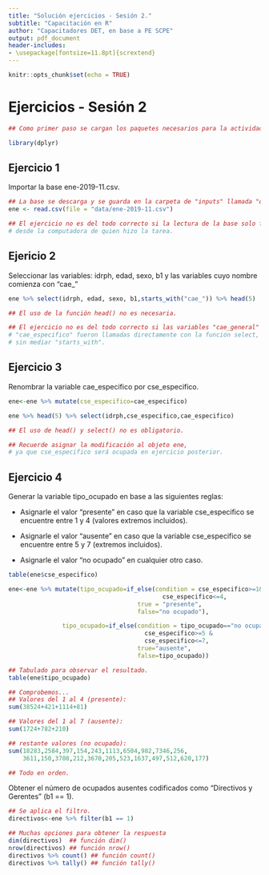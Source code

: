 ```yaml
---
title: "Solución ejercicios - Sesión 2."
subtitle: "Capacitación en R"
author: "Capacitadores DET, en base a PE SCPE"
output: pdf_document
header-includes:
- \usepackage[fontsize=11.8pt]{scrextend}
---
```


```r
knitr::opts_chunk$set(echo = TRUE)
```

# Ejercicios - Sesión 2

```r
## Como primer paso se cargan los paquetes necesarios para la actividad

library(dplyr)
```


## Ejercicio 1 

Importar la base ene-2019-11.csv.

```r
## La base se descarga y se guarda en la carpeta de "inputs" llamada "data" 
ene <- read.csv(file = "data/ene-2019-11.csv")

## El ejercicio no es del todo correcto si la lectura de la base solo funciona 
# desde la computadora de quien hizo la tarea.

```


## Ejericio 2 

Seleccionar las variables: idrph, edad, sexo, b1 y las variables cuyo nombre comienza con "cae_"

```r
ene %>% select(idrph, edad, sexo, b1,starts_with("cae_")) %>% head(5)

## El uso de la función head() no es necesaria.

## El ejercicio no es del todo correcto si las variables "cae_general" y 
# "cae_especifico" fueron llamadas directamente con la función select, 
# sin mediar "starts_with". 
```


## Ejercicio 3 

Renombrar la variable cae_especifico por cse_especifico.

```r

ene<-ene %>% mutate(cse_especifico=cae_especifico) 

ene %>% head(5) %>% select(idrph,cse_especifico,cae_especifico)

## El uso de head() y select() no es obligatorio.

## Recuerde asignar la modificación al objeto ene, 
# ya que cse_especifico será ocupada en ejercicio posterior.
```


## Ejercicio 4

Generar la variable tipo_ocupado en base a las siguientes reglas:

+ Asignarle el valor "presente" en caso que la variable cse_especifico se encuentre entre 1 y 4 (valores extremos incluidos).

+ Asignarle el valor "ausente" en caso que la variable cse_especifico se encuentre entre 5 y 7 (extremos incluidos).

+ Asignarle el valor "no ocupado" en cualquier otro caso.

```r
table(ene$cse_especifico)
```


```r
ene<-ene %>% mutate(tipo_ocupado=if_else(condition = cse_especifico>=1&
                                           cse_especifico<=4,
                                    true = "presente",
                                    false="no ocupado"),

               tipo_ocupado=if_else(condition = tipo_ocupado=="no ocupado" & 
                                      cse_especifico>=5 & 
                                      cse_especifico<=7,
                                    true="ausente",
                                    false=tipo_ocupado))

## Tabulado para observar el resultado.
table(ene$tipo_ocupado)

## Comprobemos...
## Valores del 1 al 4 (presente):
sum(38524+421+1114+81)

## Valores del 1 al 7 (ausente):
sum(1724+782+210)

## restante valores (no ocupado):
sum(18283,2584,397,154,243,1113,6504,982,7346,256,
    3611,150,3708,212,3670,205,523,1637,497,512,620,177)

## Todo en orden.
```


Obtener el número de ocupados ausentes codificados como "Directivos y Gerentes" (b1 == 1).

```r

## Se aplica el filtro.
directivos<-ene %>% filter(b1 == 1) 

## Muchas opciones para obtener la respuesta
dim(directivos)  ## función dim()
nrow(directivos) ## función nrow()
directivos %>% count() ## función count()
directivos %>% tally() ## función tally()

```

